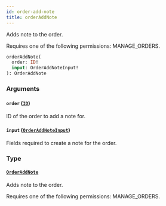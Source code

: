 ```yaml
---
id: order-add-note
title: orderAddNote
---
```


Adds note to the order.

Requires one of the following permissions: MANAGE_ORDERS.

```graphql
orderAddNote(
  order: ID!
  input: OrderAddNoteInput!
): OrderAddNote
```

### Arguments

#### `order` ([`ID`](../../../developer/api-reference/scalars/id))

ID of the order to add a note for.

#### `input` ([`OrderAddNoteInput`](../../../developer/api-reference/inputs/order-add-note-input))

Fields required to create a note for the order.

### Type

#### [`OrderAddNote`](../../../developer/api-reference/objects/order-add-note)

Adds note to the order.

Requires one of the following permissions: MANAGE_ORDERS.
